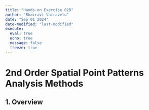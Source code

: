 ```yaml
---
title: "Hands-on Exercise 02B"
author: "Bhairavi Vairavelu"
date: "Sep 01 2024"
date-modified: "last-modified"
execute:
  eval: true
  echo: true
  message: false
  freeze: true
---
```


# 2nd Order Spatial Point Patterns Analysis Methods

## 1. Overview
